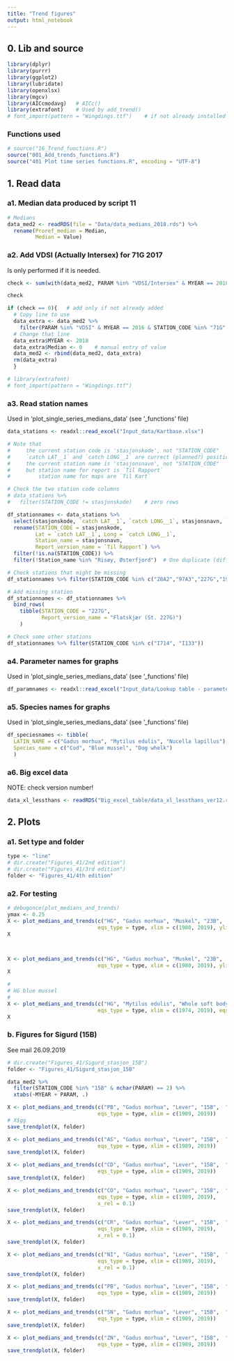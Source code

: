 ```yaml
---
title: "Trend figures"
output: html_notebook
---
```



## 0. Lib and source
```r
library(dplyr)
library(purrr)
library(ggplot2)
library(lubridate)
library(openxlsx)
library(mgcv)
library(AICcmodavg)   # AICc()
library(extrafont)    # Used by add_trend()
# font_import(pattern = "Wingdings.ttf")    # if not already installed on your PC
```

### Functions used
```r
# source("16_Trend_functions.R")
source("001_Add_trends_functions.R")
source("401 Plot time series functions.R", encoding = "UTF-8")
```


## 1. Read data
### a1. Median data produced by script 11    
```r
# Medians
data_med2 <- readRDS(file = "Data/data_medians_2018.rds") %>%
  rename(Proref_median = Median,
         Median = Value) 

```


### a2. Add VDSI (Actually Intersex) for 71G 2017   
Is only performed if it is needed.   
```r
check <- sum(with(data_med2, PARAM %in% "VDSI/Intersex" & MYEAR == 2018 & STATION_CODE %in% "71G" & Basis %in% "WW"))

check

if (check == 0){   # add only if not already added
  # Copy line to use
  data_extra <- data_med2 %>% 
    filter(PARAM %in% "VDSI" & MYEAR == 2016 & STATION_CODE %in% "71G" & Basis %in% "WW")
  # Change that line
  data_extra$MYEAR <- 2018
  data_extra$Median <- 0    # manual entry of value 
  data_med2 <- rbind(data_med2, data_extra)
  rm(data_extra)
  }
```

```r
# library(extrafont)
# font_import(pattern = "Wingdings.ttf")

```

### a3. Read station names  
Used in 'plot_single_series_medians_data' (see '_functions' file)  
```r
data_stations <- readxl::read_excel("Input_data/Kartbase.xlsx")

# Note that 
#     the current station code is 'stasjonskode', not "STATION_CODE"
#     `catch LAT__1` and `catch LONG__1` are currect (planned?) positions
#     the current station name is 'stasjonsnavn', not "STATION_CODE"
#     but station name for report is `Til Rapport`
#         station name for maps are `Til Kart`

# Check the two station code columns
# data_stations %>%
#   filter(STATION_CODE != stasjonskode)    # zero rows

df_stationnames <- data_stations %>%
  select(stasjonskode, `catch LAT__1`, `catch LONG__1`, stasjonsnavn, `Til Rapport`) %>%
  rename(STATION_CODE = stasjonskode,
         Lat = `catch LAT__1`, Long = `catch LONG__1`, 
         Station_name = stasjonsnavn,
         Report_version_name = `Til Rapport`) %>%
  filter(!is.na(STATION_CODE)) %>%
  filter(!Station_name %in% "Risøy, Østerfjord")  # One duplicate (different names), we just remove one of them

# Check stations that might be missing
df_stationnames %>% filter(STATION_CODE %in% c("28A2","97A3","227G","19B","19N"))

# Add missing station
df_stationnames <- df_stationnames %>%
  bind_rows(
    tibble(STATION_CODE = "227G",
           Report_version_name = "Flatskjær (St. 227G)")
    )

# Check some other stations
df_stationnames %>% filter(STATION_CODE %in% c("I714", "I133"))


```

### a4. Parameter names for graphs
Used in 'plot_single_series_medians_data' (see '_functions' file)  
```r
df_paramnames <- readxl::read_excel("Input_data/Lookup table - parameter names for plots.xlsx")

```

### a5. Species names for graphs
Used in 'plot_single_series_medians_data' (see '_functions' file)  

```r
df_speciesnames <- tibble(
  LATIN_NAME = c("Gadus morhua", "Mytilus edulis", "Nucella lapillus"),
  Species_name = c("Cod", "Blue mussel", "Dog whelk")
  )

```

### a6. Big excel data  
NOTE: check version number!
```r
data_xl_lessthans <- readRDS("Big_excel_table/data_xl_lessthans_ver12.rds")
```




## 2. Plots   



### a1. Set type and folder  

```r
type <- "line"
# dir.create("Figures_41/2nd edition")
# dir.create("Figures_41/3rd edition")
folder <- "Figures_41/4th edition"

```



### a2. For testing
```r
# debugonce(plot_medians_and_trends)
ymax <- 0.25
X <- plot_medians_and_trends(c("HG", "Gadus morhua", "Muskel", "23B",  "WW"), 
                             eqs_type = type, xlim = c(1980, 2019), ylim = c(0, ymax))
X



X <- plot_medians_and_trends(c("HG", "Gadus morhua", "Muskel", "23B",  "WWa"), 
                             eqs_type = type, xlim = c(1980, 2019), ylim = c(0, ymax))
X

#
# HG blue mussel
#
X <- plot_medians_and_trends(c("HG", "Mytilus edulis", "Whole soft body", "51A",  "WW"), 
                             eqs_type = type, xlim = c(1974, 2019), eqs_x = 1980)
X
```

### b. Figures for Sigurd (15B)  
See mail 26.09.2019   
```r
# dir.create("Figures_41/Sigurd_stasjon_15B")
folder <- "Figures_41/Sigurd_stasjon_15B"

data_med2 %>%
  filter(STATION_CODE %in% "15B" & nchar(PARAM) == 2) %>%
  xtabs(~MYEAR + PARAM, .)

X <- plot_medians_and_trends(c("PB", "Gadus morhua", "Lever", "15B",  "WW"), 
                             eqs_type = type, xlim = c(1989, 2019))
# X$gg
save_trendplot(X, folder)

X <- plot_medians_and_trends(c("AS", "Gadus morhua", "Lever", "15B",  "WW"), 
                             eqs_type = type, xlim = c(1989, 2019))
save_trendplot(X, folder)

X <- plot_medians_and_trends(c("CD", "Gadus morhua", "Lever", "15B",  "WW"), 
                             eqs_type = type, xlim = c(1989, 2019))
save_trendplot(X, folder)

X <- plot_medians_and_trends(c("CO", "Gadus morhua", "Lever", "15B",  "WW"), 
                             eqs_type = type, xlim = c(1989, 2019),
                             x_rel = 0.1)
save_trendplot(X, folder)

X <- plot_medians_and_trends(c("CR", "Gadus morhua", "Lever", "15B",  "WW"), 
                             eqs_type = type, xlim = c(1989, 2019),
                             x_rel = 0.1)
save_trendplot(X, folder)

X <- plot_medians_and_trends(c("NI", "Gadus morhua", "Lever", "15B",  "WW"), 
                             eqs_type = type, xlim = c(1989, 2019),
                             x_rel = 0.1)
save_trendplot(X, folder)

X <- plot_medians_and_trends(c("PB", "Gadus morhua", "Lever", "15B",  "WW"), 
                             eqs_type = type, xlim = c(1989, 2019))
save_trendplot(X, folder)

X <- plot_medians_and_trends(c("SN", "Gadus morhua", "Lever", "15B",  "WW"), 
                             eqs_type = type, xlim = c(1989, 2019))
save_trendplot(X, folder)

X <- plot_medians_and_trends(c("ZN", "Gadus morhua", "Lever", "15B",  "WW"), 
                             eqs_type = type, xlim = c(1989, 2019))
save_trendplot(X, folder)
```

